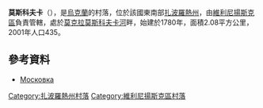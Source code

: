 {{coord|47|53|13|N|35|35|25|E|scale:30000|display=title}}

'''莫斯科夫卡'''（{{lang-uk|Московка}}），是[[烏克蘭|烏克蘭]]的村落，位於該國東南部[[扎波羅熱州|扎波羅熱州]]，由[[維利尼揚斯克區|維利尼揚斯克區]]負責管轄，處於[[莫克拉莫斯科夫卡河|莫克拉莫斯科夫卡河]]畔，始建於1780年，面積2.08平方公里，2001年人口435。

==參考資料==
* [http://gska2.rada.gov.ua/pls/z7502/A005?rdat1=02.01.2008&rf7571=12135 Московка]{{dead link|date=2018年4月 |bot=InternetArchiveBot |fix-attempted=yes }}

[[Category:扎波羅熱州村落|Category:扎波羅熱州村落]]
[[Category:維利尼揚斯克區村落|Category:維利尼揚斯克區村落]]


{{Zaporizhia-geo-stub}}